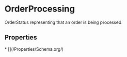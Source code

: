 
# OrderProcessing

OrderStatus representing that an order is being processed.

## Properties

<Grid>
* [](/Properties/Schema.org/)

</Grid>

